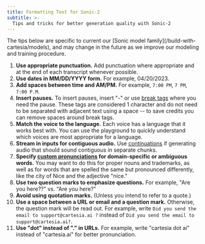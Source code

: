 ```yaml
---
title: Formatting Text for Sonic-2
subtitle: >-
  Tips and tricks for better generation quality with Sonic-2
---
```


<Note>
The tips below are specific to current our [Sonic model family](/build-with-cartesia/models), and may change in the future as we improve our modeling and training procedure.
</Note>

1. **Use appropriate punctuation.** Add punctuation where appropriate and at the end of each transcript whenever possible.
2. **Use dates in MM/DD/YYYY form.** For example, 04/20/2023.
2. **Add spaces between time and AM/PM.** For example, `7:00 PM`, `7 PM`, `7:00 P.M`.
3. **Insert pauses.** To insert pauses, insert "-" or use [break tags](/build-with-cartesia/formatting-text-for-sonic-2/inserting-breaks-pauses) where you need the pause. These tags are considered 1 character and do not need to be separated with adjacent text using a space -- to save credits you can remove spaces around break tags.
4. **Match the voice to the language.** Each voice has a language that it works best with. You can use the playground to quickly understand which voices are most appropriate for a language.
5. **Stream in inputs for contiguous audio.** Use [continuations](/build-with-cartesia/capability-guides/stream-inputs-using-continuations) if generating audio that should sound contiguous in separate chunks.
6. **Specify [custom pronunciations](/build-with-cartesia/capability-guides/specify-custom-pronunciations) for domain-specific or ambiguous words.** You may want to do this for proper nouns and trademarks, as well as for words that are spelled the same but pronounced differently, like the city of Nice and the adjective "nice."
7. **Use two question marks to emphasize questions.** For example, "Are you here??" vs. "Are you here?"
8. **Avoid using quotation marks.** (Unless you intend to refer to a quote.)
9. **Use a space between a URL or email and a question mark.** Otherwise, the question mark will be read out. For example, write `Did you send the email to support@cartesia.ai ?` instead of `Did you send the email to support@cartesia.ai?`.
10. **Use "dot" instead of "." in URLs.** For example, write "cartesia dot ai" instead of "cartesia.ai" for better pronunciation.

